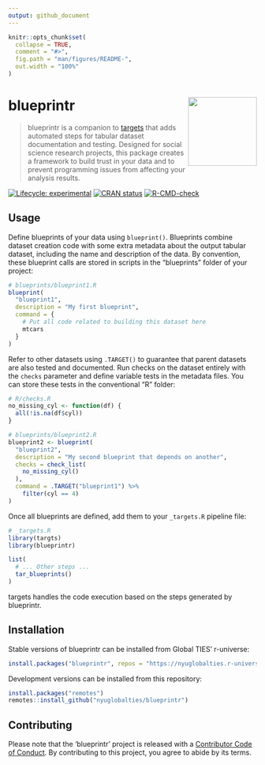 ```yaml
---
output: github_document
---
```


<!-- README.md is generated from README.Rmd. Please edit that file -->

```r
knitr::opts_chunk$set(
  collapse = TRUE,
  comment = "#>",
  fig.path = "man/figures/README-",
  out.width = "100%"
)
```

# blueprintr <img src="man/figures/logo.png" style="float:right; width:139px" />

> blueprintr is a companion to [targets](https://github.com/ropensci/targets) that adds automated steps for tabular dataset documentation and testing. Designed for social science research projects, this package creates a framework to build trust in your data and to prevent programming issues from affecting your analysis results.

<!-- badges: start -->
[![Lifecycle: experimental](https://img.shields.io/badge/lifecycle-experimental-orange.svg)](https://www.tidyverse.org/lifecycle/#experimental)
[![CRAN status](https://www.r-pkg.org/badges/version/blueprintr)](https://CRAN.R-project.org/package=blueprintr)
[![R-CMD-check](https://github.com/nyuglobalties/blueprintr/actions/workflows/R-CMD-check.yaml/badge.svg)](https://github.com/nyuglobalties/blueprintr/actions/workflows/R-CMD-check.yaml)
<!-- badges: end -->

## Usage

Define blueprints of your data using `blueprint()`. Blueprints combine dataset creation code with some extra metadata about the output tabular dataset, including the name and description of the data. By convention, these blueprint calls are stored in scripts in the "blueprints" folder of your project:

```r
# blueprints/blueprint1.R
blueprint(
  "blueprint1",
  description = "My first blueprint",
  command = {
    # Put all code related to building this dataset here
    mtcars
  }
)
```

Refer to other datasets using `.TARGET()` to guarantee that parent datasets are also tested and documented. Run checks on the dataset entirely with the `checks` parameter and define variable tests in the metadata files. You can store these tests in the conventional "R" folder:

```r
# R/checks.R
no_missing_cyl <- function(df) {
  all(!is.na(df$cyl))
}
```

```r
# blueprints/blueprint2.R
blueprint2 <- blueprint(
  "blueprint2",
  description = "My second blueprint that depends on another",
  checks = check_list(
    no_missing_cyl()
  ),
  command = .TARGET("blueprint1") %>%
    filter(cyl == 4)
)
```

Once all blueprints are defined, add them to your `_targets.R` pipeline file:

```r
# _targets.R
library(targts)
library(blueprintr)

list(
  # ... Other steps ...
  tar_blueprints()
)
```

targets handles the code execution based on the steps generated by blueprintr.

## Installation

Stable versions of blueprintr can be installed from Global TIES' r-universe:

```r
install.packages("blueprintr", repos = "https://nyuglobalties.r-universe.dev")
```

Development versions can be installed from this repository:

```r
install.packages("remotes")
remotes::install_github("nyuglobalties/blueprintr")
```

## Contributing

Please note that the 'blueprintr' project is released with a [Contributor Code of Conduct](.github/CODE_OF_CONDUCT.md). By contributing to this project, you agree to abide by its terms.
